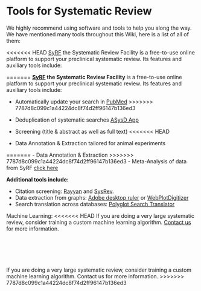 
# Tools for Systematic Review

We highly recommend using software and tools to help you along the way. We have mentioned many tools throughout this Wiki, here is a list of all of them: 

<<<<<<< HEAD
[SyRF](https://syrf.org.uk/){target="_blank"} the Systematic Review Facility is a free-to-use online platform to support your preclinical systematic review. Its features and auxiliary tools include: 

=======
**[SyRF](http://syrf.org.uk/){target="_blank"} the Systematic Review Facility** is a free-to-use online platform to support your preclinical systematic review. Its features and auxiliary tools include: 

- Automatically update your search in [PubMed](https://pubmed.ncbi.nlm.nih.gov/){target="_blank"}
>>>>>>> 7787d8c099c1a44224dc8f74d2ff96147b136ed3
- Deduplication of systematic searches [ASysD App](https://camarades.shinyapps.io/RDedup/){target="_blank"}
- Screening (title & abstract as well as full text)
<<<<<<< HEAD

- Data Annotation & Extraction tailored for animal experiments

=======
- Data Annotation & Extraction
>>>>>>> 7787d8c099c1a44224dc8f74d2ff96147b136ed3
- Meta-Analysis of data from SyRF [click here](https://camarades.shinyapps.io/meta-analysis-app/){target="_blank"}

**Additional tools include:** 

- Citation screening: [Rayyan](https://rayyan.qcri.org/welcome){target="_blank"} and [SysRev](https://sysrev.com/){target="_blank"}.
- Data extraction from graphs: [Adobe desktop ruler](https://helpx.adobe.com/acrobat/using/grids-guides-measurements-pdfs.html){target="_blank"} or [WebPlotDigitizer](https://automeris.io/WebPlotDigitizer/){target="_blank"} 
- Search translation across databases: [Polyglot Search Translator](https://sr-accelerator.com/#/polyglot){target="_blank"}

Machine Learning: 
<<<<<<< HEAD
If you are doing a very large systematic review, consider training a custom machine learning algorithm. [Contact us](mailto:camarades.berlin@charite.de) for more information. 

<br>
=======
If you are doing a very large systematic review, consider training a custom machine learning algorithm. Contact us for more information. 
>>>>>>> 7787d8c099c1a44224dc8f74d2ff96147b136ed3
